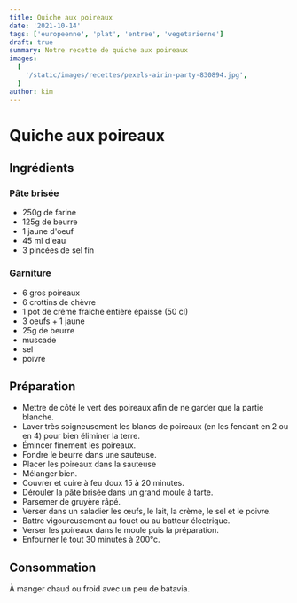 ```yaml
---
title: Quiche aux poireaux
date: '2021-10-14'
tags: ['europeenne', 'plat', 'entree', 'vegetarienne']
draft: true
summary: Notre recette de quiche aux poireaux
images:
  [
    '/static/images/recettes/pexels-airin-party-830894.jpg',
  ]
author: kim
---
```


# Quiche aux poireaux

<Pexels
  src="/static/images/recettes/pexels-airin-party-830894.jpg"
  srcurl="https://www.pexels.com/photo/black-round-container-with-brown-food-near-carrot-103888/"
  author="Mali Maeder"
  authorurl="https://www.pexels.com/@airin-party-252379"
  alt="banana bread"
/>

## Ingrédients

### Pâte brisée

- 250g de farine
- 125g de beurre
- 1 jaune d'oeuf
- 45 ml d'eau
- 3 pincées de sel fin

### Garniture

- 6 gros poireaux
- 6 crottins de chèvre
- 1 pot de crême fraîche entière épaisse (50 cl)
- 3 oeufs + 1 jaune
- 25g de beurre
- muscade
- sel
- poivre

## Préparation

- Mettre de côté le vert des poireaux afin de ne garder que la partie blanche.
- Laver très soigneusement les blancs de poireaux (en les fendant en 2 ou en 4) pour bien éliminer la terre.
- Émincer finement les poireaux.
- Fondre le beurre dans une sauteuse.
- Placer les poireaux dans la sauteuse
- Mélanger bien.
- Couvrer et cuire à feu doux 15 à 20 minutes.
- Dérouler la pâte brisée dans un grand moule à tarte.
- Parsemer de gruyère râpé.
- Verser dans un saladier les œufs, le lait, la crème, le sel et le poivre.
- Battre vigoureusement au fouet ou au batteur électrique. 
- Verser les poireaux dans le moule puis la préparation.
- Enfourner le tout 30 minutes à 200°c. 

## Consommation

À manger chaud ou froid avec un peu de batavia.
